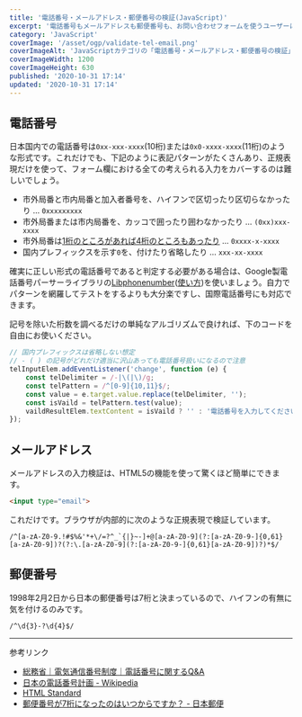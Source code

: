 ```yaml
---
title: '電話番号・メールアドレス・郵便番号の検証(JavaScript)'
excerpt: '電話番号もメールアドレスも郵便番号も、お問い合わせフォームを使うユーザーに入力を求めることが多いですが、正しくない形式で入力されるかもしれないので、必ずバリデーションチェックをしましょう。'
category: 'JavaScript'
coverImage: '/asset/ogp/validate-tel-email.png'
coverImageAlt: 'JavaScriptカテゴリの「電話番号・メールアドレス・郵便番号の検証」'
coverImageWidth: 1200
coverImageHeight: 630
published: '2020-10-31 17:14'
updated: '2020-10-31 17:14'
---
```


## 電話番号

日本国内での電話番号は`0xx-xxx-xxxx`(10桁)または`0x0-xxxx-xxxx`(11桁)のような形式です。これだけでも、下記のように表記パターンがたくさんあり、正規表現だけを使って、フォーム欄における全ての考えられる入力をカバーするのは難しいでしょう。

- 市外局番と市内局番と加入者番号を、ハイフンで区切ったり区切らなかったり ... `0xxxxxxxxx`
- 市外局番または市内局番を、カッコで囲ったり囲わなかったり ... `(0xx)xxx-xxxx`
- 市外局番は[1桁のところがあれば4桁のところもあったり](https://www.soumu.go.jp/main_sosiki/joho_tsusin/top/tel_number/q_and_a.html#q2) ... `0xxxx-x-xxxx`
- 国内プレフィックスを示す`0`を、付けたり省略したり ... `xxx-xx-xxxx`

確実に正しい形式の電話番号であると判定する必要がある場合は、Google製電話番号パーサーライブラリの[Libphonenumber](https://github.com/google/libphonenumber/blob/master/javascript/i18n/phonenumbers/demo-compiled.js)([使い方](https://qiita.com/the_red/items/fcedd5033530b7ff7ee7))を使いましょう。自力でパターンを網羅してテストをするよりも大分楽ですし、国際電話番号にも対応できます。

記号を除いた桁数を調べるだけの単純なアルゴリズムで良ければ、下のコードを自由にお使いください。

```js
// 国内プレフィックスは省略しない想定
// - ( ) の記号がどれだけ適当に沢山あっても電話番号扱いになるので注意
telInputElem.addEventListener('change', function (e) {
    const telDelimiter = /-|\(|\)/g;
    const telPattern = /^[0-9]{10,11}$/;
    const value = e.target.value.replace(telDelimiter, '');
    const isVaild = telPattern.test(value);
    vaildResultElem.textContent = isVaild ? '' : '電話番号を入力してください。';
});
```

## メールアドレス

メールアドレスの入力検証は、HTML5の機能を使って驚くほど簡単にできます。

```html
<input type="email">
```

これだけです。ブラウザが内部的に次のような正規表現で検証しています。

```regexp
/^[a-zA-Z0-9.!#$%&'*+\/=?^_`{|}~-]+@[a-zA-Z0-9](?:[a-zA-Z0-9-]{0,61}[a-zA-Z0-9])?(?:\.[a-zA-Z0-9](?:[a-zA-Z0-9-]{0,61}[a-zA-Z0-9])?)*$/
```

## 郵便番号

<p><time dateTime="1998-02-02">1998年2月2日</time>から日本の郵便番号は7桁と決まっているので、ハイフンの有無に気を付けるのみです。</p>

```regexp
/^\d{3}-?\d{4}$/
```

---

参考リンク

- [総務省｜電気通信番号制度｜電話番号に関するQ&A](https://www.soumu.go.jp/main_sosiki/joho_tsusin/top/tel_number/q_and_a.html)
- [日本の電話番号計画 - Wikipedia](https://ja.wikipedia.org/wiki/%E6%97%A5%E6%9C%AC%E3%81%AE%E9%9B%BB%E8%A9%B1%E7%95%AA%E5%8F%B7%E8%A8%88%E7%94%BB)
- [HTML Standard](https://html.spec.whatwg.org/multipage/input.html#email-state-(type%3Demail))
- [郵便番号が7桁になったのはいつからですか？ - 日本郵便](https://www.post.japanpost.jp/question/36.html)